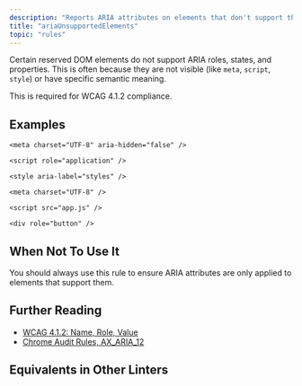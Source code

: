 ```yaml
---
description: "Reports ARIA attributes on elements that don't support them."
title: "ariaUnsupportedElements"
topic: "rules"
---
```



<RuleSummary plugin="jsx" rule="ariaUnsupportedElements" />

Certain reserved DOM elements do not support ARIA roles, states, and properties.
This is often because they are not visible (like `meta`, `script`, `style`) or have specific semantic meaning.

This is required for WCAG 4.1.2 compliance.

## Examples

<Tabs>
<TabItem label="❌ Incorrect">

```tsx
<meta charset="UTF-8" aria-hidden="false" />
```

```tsx
<script role="application" />
```

```tsx
<style aria-label="styles" />
```

</TabItem>
<TabItem label="✅ Correct">

```tsx
<meta charset="UTF-8" />
```

```tsx
<script src="app.js" />
```

```tsx
<div role="button" />
```

</TabItem>
</Tabs>

## When Not To Use It

You should always use this rule to ensure ARIA attributes are only applied to elements that support them.

## Further Reading

- [WCAG 4.1.2: Name, Role, Value](https://www.w3.org/WAI/WCAG21/Understanding/name-role-value)
- [Chrome Audit Rules, AX_ARIA_12](https://github.com/GoogleChrome/accessibility-developer-tools/wiki/Audit-Rules#ax_aria_12)

## Equivalents in Other Linters

<RuleEquivalents pluginId="jsx" ruleId="ariaUnsupportedElements" />
